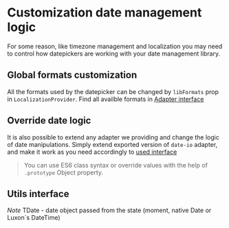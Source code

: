 
<PageMeta title="Customize date management logic" />

# Customization date management logic

For some reason, like timezone management and localization you may need to control how datepickers are working
with your date management library.

<Ad />

## Global formats customization

All the formats used by the datepicker can be changed by `libFormats` prop in `LocalizationProvider`.
Find all availble formats in [Adapter interface](#utils-interface)

<Example source={FormatsExample} />

## Override date logic

It is also possible to extend any adapter we providing and change the logic of date manipulations.
Simply extend exported version of `date-io` adapter, and make it work as you need accordingly to [used interface](#utils-interface)

> You can use ES6 class syntax or override values with the help of `.prototype` Object property.

<Example source={OverrideLogicExample} />

## Utils interface

_Note_ TDate - date object passed from the state (moment, native Date or Luxon`s DateTime)

<Code language="ts" children={utilsInterfaceCode} />
